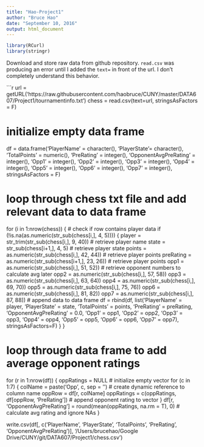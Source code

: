 ```yaml
---
title: "Hao-Project1"
author: "Bruce Hao"
date: "September 10, 2016"
output: html_document
---
```


```r
library(RCurl)
library(stringr)
```

Download and store raw data from github repository. `read.csv` was producing an error until I added the `text=` in front of the url. I don't completely understand this behavior.

```r
url = getURL('https://raw.githubusercontent.com/haobruce/CUNY/master/DATA607/Project1/tournamentinfo.txt')
chess = read.csv(text=url, stringsAsFactors = F)

# initialize empty data frame
df = data.frame('PlayerName' = character(), 'PlayerState'= character(), 'TotalPoints' = numeric(), 
                'PreRating' = integer(), 'OpponentAvgPreRating' = integer(), 'Opp1' = integer(), 
                'Opp2' = integer(), 'Opp3' = integer(), 'Opp4' = integer(), 'Opp5' = integer(), 
                'Opp6' = integer(), 'Opp7' = integer(), stringsAsFactors = F)  


# loop through chess txt file and add relevant data to data frame
for (i in 1:nrow(chess)) {
  # check if row contains player data
  if (!is.na(as.numeric(str_sub(chess[i,], 4, 5)))) {
    player = str_trim(str_sub(chess[i,], 9, 40))  # retrieve player name
    state = str_sub(chess[i+1,], 4, 5)  # retrieve player state
    points = as.numeric(str_sub(chess[i,], 42, 44))  # retrieve player points
    preRating = as.numeric(str_sub(chess[i+1,], 23, 26))  # retrieve player points
    opp1 = as.numeric(str_sub(chess[i,], 51, 52))  # retrieve opponent numbers to calculate avg later
    opp2 = as.numeric(str_sub(chess[i,], 57, 58))
    opp3 = as.numeric(str_sub(chess[i,], 63, 64))
    opp4 = as.numeric(str_sub(chess[i,], 69, 70))
    opp5 = as.numeric(str_sub(chess[i,], 75, 76))
    opp6 = as.numeric(str_sub(chess[i,], 81, 82))
    opp7 = as.numeric(str_sub(chess[i,], 87, 88))
    # append data to data frame
    df = rbind(df, list('PlayerName' = player, 'PlayerState' = state, 'TotalPoints' = points, 
                        'PreRating' = preRating, 'OpponentAvgPreRating' = 0.0, 'Opp1' = opp1, 
                        'Opp2' = opp2, 'Opp3' = opp3, 'Opp4' = opp4, 'Opp5' = opp5, 'Opp6' = opp6, 
                        'Opp7' = opp7), stringsAsFactors=F)
  }
}


# loop through data frame to add average opponent ratings
for (r in 1:nrow(df)) {
  oppRatings = NULL  # initialize empty vector
  for (c in 1:7) {
    colName = paste('Opp', c, sep = '')  # create dynamic reference to column name
    oppRow = df[r, colName]
    oppRatings = c(oppRatings, df[oppRow, 'PreRating'])  # append opponent rating to vector
  }
  df[r, 'OpponentAvgPreRating'] = round(mean(oppRatings, na.rm = T), 0)  # calculate avg rating and ignore NAs
}

write.csv(df[, c('PlayerName', 'PlayerState', 'TotalPoints', 'PreRating', 'OpponentAvgPreRating')],
          '/Users/brucehao/Google Drive/CUNY/git/DATA607/Project1/chess.csv')
